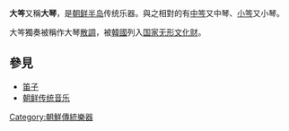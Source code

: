 {{Infobox Instrument
|樂器名稱=大笒
|樂器別稱=大琴
|樂器圖像=Daegeum player.jpg
|樂器分類=
* [[木管樂器|木管樂器]]
* [[管樂器|管樂器]]
|音域=
|相關樂器=
*[[中笒|中笒]]、[[小笒|小笒]]
*[[笛子|笛子]]
|知名演奏家=
}}
{{Infobox Korean name|
hangul=대금|
hanja=大琴 ''或'' 大笒|
rr=daegeum|
mr=taegŭm|}}

'''大笒'''又稱'''大琴'''，是[[朝鲜半岛|朝鲜半岛]]传统乐器。與之相對的有[[中笒|中笒]]又中琴、[[小笒|小笒]]又小琴。

大笒獨奏被稱作大琴[[散調|散調]]，被[[韓國|韓國]]列入[[国家无形文化财|国家无形文化财]]。

== 參見 ==
* [[笛子|笛子]]
* [[朝鲜传统音乐|朝鲜传统音乐]]

{{朝鮮樂器}}

[[Category:朝鮮傳統樂器|Category:朝鮮傳統樂器]]
{{stub}}